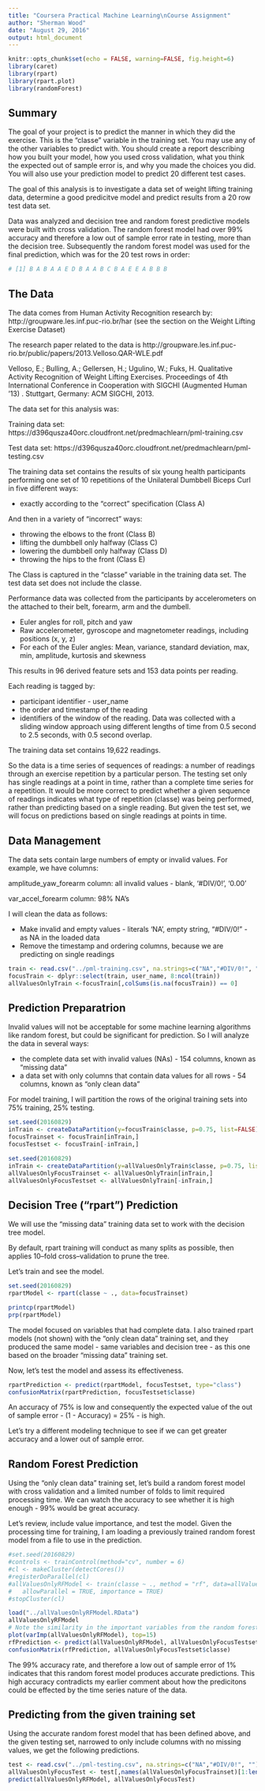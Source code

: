 ```yaml
---
title: "Coursera Practical Machine Learning\nCourse Assignment"
author: "Sherman Wood"
date: "August 29, 2016"
output: html_document
---
```


```r
knitr::opts_chunk$set(echo = FALSE, warning=FALSE, fig.height=6)
library(caret)
library(rpart)
library(rpart.plot)
library(randomForest)
```

## Summary

The goal of your project is to predict the manner in which they did the exercise. This is the "classe" variable in the training set. You may use any of the other variables to predict with. You should create a report describing how you built your model, how you used cross validation, what you think the expected out of sample error is, and why you made the choices you did. You will also use your prediction model to predict 20 different test cases.

The goal of this analysis is to investigate a data set of weight lifting training data, determine a good predicitve model and predict results from a 20 row test data set.

Data was analyzed and decision tree and random forest predictive models were built with cross validation. The random forest model had over 99% accuracy and therefore a low out of sample error rate in testing, more than the decision tree. Subsequently the random forest model was used for the final prediction, which was for the 20 test rows in order:

```r
# [1] B A B A A E D B A A B C B A E E A B B B
```

## The Data

The data comes from Human Activity Recognition research by: http://groupware.les.inf.puc-rio.br/har (see the section on the Weight Lifting Exercise Dataset)

The research paper related to the data is http://groupware.les.inf.puc-rio.br/public/papers/2013.Velloso.QAR-WLE.pdf

Velloso, E.; Bulling, A.; Gellersen, H.; Ugulino, W.; Fuks, H. Qualitative Activity Recognition of Weight Lifting Exercises. Proceedings of 4th International Conference in Cooperation with SIGCHI (Augmented Human '13) . Stuttgart, Germany: ACM SIGCHI, 2013.

The data set for this analysis was:

Training data set: https://d396qusza40orc.cloudfront.net/predmachlearn/pml-training.csv

Test data set: https://d396qusza40orc.cloudfront.net/predmachlearn/pml-testing.csv

The training data set contains the results of six young health participants performing one set of 10 repetitions of the Unilateral Dumbbell Biceps Curl in five different ways:

* exactly according to the "correct" specification (Class A)

And then in a variety of "incorrect" ways:

* throwing the elbows to the front (Class B)
* lifting the dumbbell only halfway (Class C)
* lowering the dumbbell only halfway (Class D)
* throwing the hips to the front (Class E)

The Class is captured in the "classe" variable in the training data set. The test data set does not include the classe.

Performance data was collected from the participants by accelerometers on the attached to their belt, forearm, arm and the dumbell.

* Euler angles for roll, pitch and yaw
* Raw accelerometer, gyroscope and magnetometer readings, including positions (x, y, z)
* For each of the Euler angles: Mean, variance, standard deviation, max, min, amplitude, kurtosis and skewness

This results in 96 derived feature sets and 153 data points per reading.

Each reading is tagged by:

* participant identifier - user_name
* the order and timestamp of the reading
* identifiers of the window of the reading. Data was collected with a sliding window approach using different lengths of time from 0.5 second to 2.5 seconds, with 0.5 second overlap.

The training data set contains 19,622 readings.

So the data is a time series of sequences of readings: a number of readings through an exercise repetition by a particular person. The testing set only has single readings at a point in time, rather than a complete time series for a repetition.
It would be more correct to predict whether a given sequence of readings indicates what type of repetition (classe) was being performed, rather than predicting based on a single reading. But given the test set, we will focus on predictions based on single readings at points in time.

## Data Management

The data sets contain large numbers of empty or invalid values. For example, we have columns:

amplitude_yaw_forearm column: all invalid values - blank, '#DIV/0!', '0.00'

var_accel_forearm column: 98% NA's

I will clean the data as follows:

* Make invalid and empty values - literals 'NA', empty string, "#DIV/0!" - as NA in the loaded data
* Remove the timestamp and ordering columns, because we are predicting on single readings

```r
train <- read.csv("../pml-training.csv", na.strings=c("NA","#DIV/0!", ""))
focusTrain <- dplyr::select(train, user_name, 8:ncol(train))
allValuesOnlyTrain <-focusTrain[,colSums(is.na(focusTrain)) == 0]
```

## Prediction Preparatrion

Invalid values will not be acceptable for some machine learning algorithms like random forest, but could be significant for prediction. So I will analyze the data in several ways:

* the complete data set with invalid values (NAs) - 154 columns, known as "missing data"
* a data set with only columns that contain data values for all rows - 54 columns, known as "only clean data"

For model training, I will partition the rows of the original training sets into 75% training, 25% testing.

```r

set.seed(20160829)
inTrain <- createDataPartition(y=focusTrain$classe, p=0.75, list=FALSE)
focusTrainset <- focusTrain[inTrain,]
focusTestset <- focusTrain[-inTrain,]

set.seed(20160829)
inTrain <- createDataPartition(y=allValuesOnlyTrain$classe, p=0.75, list=FALSE)
allValuesOnlyFocusTrainset <- allValuesOnlyTrain[inTrain,]
allValuesOnlyFocusTestset <- allValuesOnlyTrain[-inTrain,]
```
## Decision Tree ("rpart") Prediction

We will use the "missing data" training data set to work with the decision tree model.

By default, rpart training will conduct as many splits as possible, then applies 10–fold cross–validation to prune the tree.

Let's train and see the model.
```r
set.seed(20160829)
rpartModel <- rpart(classe ~ ., data=focusTrainset)

printcp(rpartModel)
prp(rpartModel)
```

The model focused on variables that had complete data. I also trained rpart models (not shown) with the "only clean data" training set, and they produced the same model - same variables and decision tree - as this one based on the broader "missing data" training set.

Now, let's test the model and assess its effectiveness.
```r
rpartPrediction <- predict(rpartModel, focusTestset, type="class")
confusionMatrix(rpartPrediction, focusTestset$classe)
```
An accuracy of 75% is low and consequently the expected value of the out of sample error - (1 - Accuracy) = 25% - is high.

Let's try a different modeling technique to see if we can get greater accuracy and a lower out of sample error.

## Random Forest Prediction

Using the "only clean data" training set, let's build a random forest model with cross validation and a limited number of folds to limit required processing time. We can watch the accuracy to see whether it is high enough - 99% would be great accuracy. 

Let's review, include value importance, and test the model. Given the processing time for training, I am loading a previously trained random forest model from a file to use in the prediction.
```r
#set.seed(20160829)
#controls <- trainControl(method="cv", number = 6)
#cl <- makeCluster(detectCores())
#registerDoParallel(cl)
#allValuesOnlyRFModel <- train(classe ~ ., method = "rf", data=allValuesOnlyFocusTrainset, trControl = controls,
#   allowParallel = TRUE, importance = TRUE)
#stopCluster(cl)

load("../allValuesOnlyRFModel.RData")
allValuesOnlyRFModel
# Note the similarity in the important variables from the random forest and the decision tree.
plot(varImp(allValuesOnlyRFModel), top=15)
rfPrediction <- predict(allValuesOnlyRFModel, allValuesOnlyFocusTestset)
confusionMatrix(rfPrediction, allValuesOnlyFocusTestset$classe)
```

The 99% accuracy rate, and therefore a low out of sample error of 1% indicates that this random forest model produces accurate predictions. This high accuracy contradicts my earlier comment about how the predicitons could be effected by the time series nature of the data.

## Predicting from the given training set

Using the accurate random forest model that has been defined above, and the given testing set, narrowed to only include  columns with no missing values, we get the following predictions.

```r
test <- read.csv("../pml-testing.csv", na.strings=c("NA","#DIV/0!", ""))
allValuesOnlyFocusTest <- test[,names(allValuesOnlyFocusTrainset)[1:length(names(allValuesOnlyFocusTrainset)) - 1]]
predict(allValuesOnlyRFModel, allValuesOnlyFocusTest)
```

